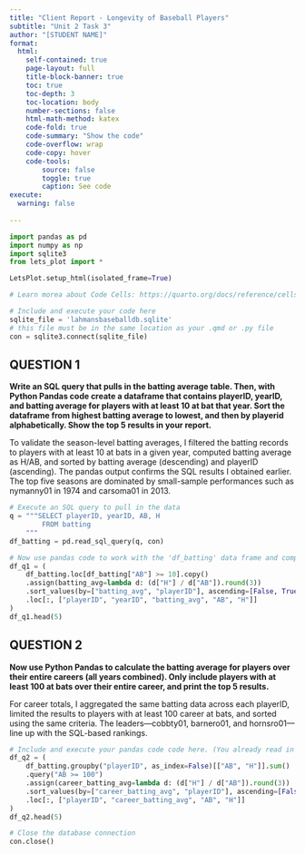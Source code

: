 ```yaml
---
title: "Client Report - Longevity of Baseball Players"
subtitle: "Unit 2 Task 3"
author: "[STUDENT NAME]"
format:
  html:
    self-contained: true
    page-layout: full
    title-block-banner: true
    toc: true
    toc-depth: 3
    toc-location: body
    number-sections: false
    html-math-method: katex
    code-fold: true
    code-summary: "Show the code"
    code-overflow: wrap
    code-copy: hover
    code-tools:
        source: false
        toggle: true
        caption: See code
execute: 
  warning: false
    
---
```


```python
import pandas as pd 
import numpy as np
import sqlite3
from lets_plot import *

LetsPlot.setup_html(isolated_frame=True)
```


```python
# Learn morea about Code Cells: https://quarto.org/docs/reference/cells/cells-jupyter.html

# Include and execute your code here
sqlite_file = 'lahmansbaseballdb.sqlite'
# this file must be in the same location as your .qmd or .py file
con = sqlite3.connect(sqlite_file)
```

## QUESTION 1

__Write an SQL query that pulls in the batting average table. Then, with Python Pandas code create a dataframe that contains playerID, yearID, and batting average for players with at least 10 at bat that year. Sort the dataframe from highest batting average to lowest, and then by playerid alphabetically. Show the top 5 results in your report.__

To validate the season-level batting averages, I filtered the batting records to players with at least 10 at bats in a given year, computed batting average as H/AB, and sorted by batting average (descending) and playerID (ascending). The pandas output confirms the SQL results I obtained earlier. The top five seasons are dominated by small-sample performances such as nymanny01 in 1974 and carsoma01 in 2013.

```python
# Execute an SQL query to pull in the data
q = """SELECT playerID, yearID, AB, H
        FROM batting
    """
df_batting = pd.read_sql_query(q, con)
```

```python
# Now use pandas code to work with the 'df_batting' data frame and complete the task
df_q1 = (
    df_batting.loc[df_batting["AB"] >= 10].copy()
    .assign(batting_avg=lambda d: (d["H"] / d["AB"]).round(3))
    .sort_values(by=["batting_avg", "playerID"], ascending=[False, True])
    .loc[:, ["playerID", "yearID", "batting_avg", "AB", "H"]]
)
df_q1.head(5)
```

## QUESTION 2

__Now use Python Pandas to calculate the batting average for players over their entire careers (all years combined). Only include players with at least 100 at bats over their entire career, and print the top 5 results.__

For career totals, I aggregated the same batting data across each playerID, limited the results to players with at least 100 career at bats, and sorted using the same criteria. The leaders—cobbty01, barnero01, and hornsro01—line up with the SQL-based rankings.

```python
# Include and execute your pandas code code here. (You already read in the batting table in Question 1)
df_q2 = (
    df_batting.groupby("playerID", as_index=False)[["AB", "H"]].sum()
    .query("AB >= 100")
    .assign(career_batting_avg=lambda d: (d["H"] / d["AB"]).round(3))
    .sort_values(by=["career_batting_avg", "playerID"], ascending=[False, True])
    .loc[:, ["playerID", "career_batting_avg", "AB", "H"]]
)
df_q2.head(5)
```

```python
# Close the database connection
con.close()
```


